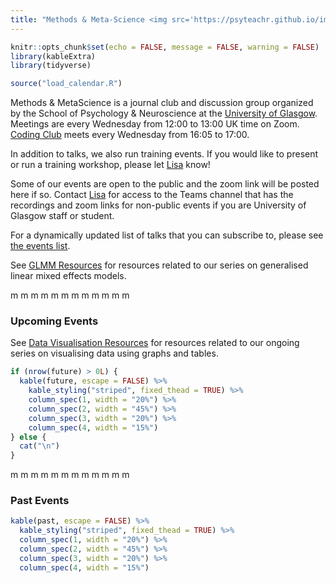 ```yaml
---
title: "Methods & Meta-Science <img src='https://psyteachr.github.io/images/mms_hex.png' align='right' alt='logo' style='width:25%; box-shadow: none; margin-bottom: 0;' />"
---
```


```r
knitr::opts_chunk$set(echo = FALSE, message = FALSE, warning = FALSE)
library(kableExtra)
library(tidyverse)

source("load_calendar.R")
```

Methods & MetaScience is a journal club and discussion group organized by the School of Psychology & Neuroscience at the [University of Glasgow](https://www.gla.ac.uk). Meetings are every Wednesday from 12:00 to 13:00 UK time on Zoom. [Coding Club](coding_club.html) meets every Wednesday from 16:05 to 17:00.

In addition to talks, we also run training events. If you would like to present or run a training workshop, please let [Lisa](mailto://lisa.debruine@glasgow.ac.uk) know!

Some of our events are open to the public and the zoom link will be posted here if so. Contact [Lisa](mailto://lisa.debruine@glasgow.ac.uk) for access to the Teams channel that has the recordings and zoom links for non-public events if you are University of Glasgow staff or student.

For a dynamically updated list of talks that you can subscribe to, please see [the events list](https://samoa.dcs.gla.ac.uk/events/series.jsp?series=141).

See [GLMM Resources](glmm.html) for resources related to our series on generalised linear mixed effects models.


<span class="red mm">m</span>
<span class="orange mm">m</span>
<span class="yellow mm">m</span>
<span class="green mm">m</span>
<span class="blue mm">m</span>
<span class="brown mm">m</span>
<span class="red mm">m</span>
<span class="orange mm">m</span>
<span class="yellow mm">m</span>
<span class="green mm">m</span>
<span class="blue mm">m</span>
<span class="brown mm">m</span>

### Upcoming Events

See [Data Visualisation Resources](dataviz.html) for resources related to our ongoing series on visualising data using graphs and tables.

```r
if (nrow(future) > 0L) {
  kable(future, escape = FALSE) %>%
    kable_styling("striped", fixed_thead = TRUE) %>%
    column_spec(1, width = "20%") %>%
    column_spec(2, width = "45%") %>%
    column_spec(3, width = "20%") %>%
    column_spec(4, width = "15%")
} else {
  cat("\n")
}
```

<span class="red mm">m</span>
<span class="orange mm">m</span>
<span class="yellow mm">m</span>
<span class="green mm">m</span>
<span class="blue mm">m</span>
<span class="brown mm">m</span>
<span class="red mm">m</span>
<span class="orange mm">m</span>
<span class="yellow mm">m</span>
<span class="green mm">m</span>
<span class="blue mm">m</span>
<span class="brown mm">m</span>

### Past Events

```r
kable(past, escape = FALSE) %>%
  kable_styling("striped", fixed_thead = TRUE) %>%
  column_spec(1, width = "20%") %>%
  column_spec(2, width = "45%") %>%
  column_spec(3, width = "20%") %>%
  column_spec(4, width = "15%")
```

<script>
  /* set up abstract toggling */
  $(document).ready(function () {
    $("button:contains(abstract)").click(function(e) {
      $(this).next().toggle();
      return false;
    });
  });
</script>

